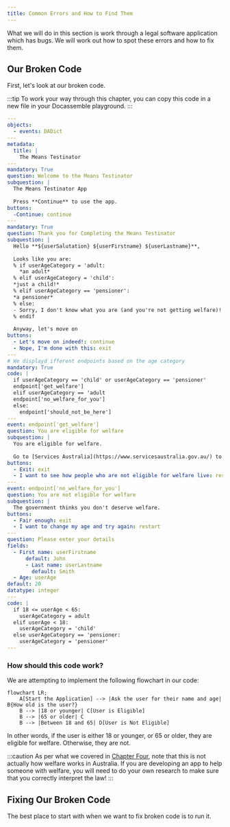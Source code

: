 ```yaml
---
title: Common Errors and How to Find Them
---
```


What we will do in this section is work through a legal software application which has bugs. We will work out how to spot these errors and how to fix them.

## Our Broken Code
First, let's look at our broken code.

:::tip
To work your way through this chapter, you can copy this code in a new file in your Docassemble playground.
:::

```yaml showLineNumbers title="Ch9_Buggy_Code.yml"
---
objects:
  - events: DADict
---
metadata:
  title: |
    The Means Testinator
---
mandatory: True
question: Welcome to the Means Testinator
subquestion: |
  The Means Testinator App 
  
  Press **Continue** to use the app.
buttons:
  -Continue: continue
---
mandatory: True
question: Thank you for Completing the Means Testinator
subquestion: |
  Hello **${userSalutation} ${userFirstname} ${userLastname}**,
  
  Looks like you are:
  % if userAgeCategory = 'adult:
    *an adult*
  % elif userAgeCategory = 'child':
  *just a child!*
  % elif userAgeCategory == 'pensioner':
  *a pensioner*
  % else:
  - Sorry, I don't know what you are (and you're not getting welfare)!
  % endif
  
  Anyway, let's move on
buttons:
  - Let's move on indeed!: continue
  - Nope, I'm done with this: exit
---
# We displayd ifferent endpoints based on the age category
mandatory: True
code: |
  if userAgeCategory == 'child' or userAgeCategory == 'pensioner'
  endpoint['get_welfare']
  elif userAgeCategory == 'adult
  endpoint['no_welfare_for_you']
  else:
    endpoint['should_not_be_here']
---
event: endpoint['get_welfare']
question: You are eligible for welfare
subquestion: |
  You are eligible for welfare.
  
  Go to [Services Australia](https://www.servicesaustralia.gov.au/) to see what you might be eligible for.
buttons:
  - Exit: exit
  - I want to see how people who are not eligible for welfare live: restart
---
event: endpoint['no_welfare_for_you']
question: You are not eligible for welfare
subquestion: |
  The government thinks you don't deserve welfare. 
buttons:
  - Fair enough: exit
  - I want to change my age and try again: restart
---
question: Please enter your details
fields: 
  - First name: userFirstname
      default: John
      - Last name: userLastname
        default: Smith
  - Age: userAge
default: 20
datatype: integer
---
code: |
  if 18 <= userAge < 65:
    userAgeCategory = adult
  elif userAge < 18:
    userAgeCategory = 'child'
  else userAgeCategory == 'pensioner:
    userAgeCategory = 'pensioner'
---
```

### How should this code work?
We are attempting to implement the following flowchart in our code:

```mermaid
flowchart LR;
    A[Start the Application] --> |Ask the user for their name and age| B{How old is the user?}
    B --> |18 or younger| C[User is Eligible]
    B --> |65 or older| C
    B --> |Between 18 and 65| D[User is Not Eligible]
```

In other words, if the user is either 18 or younger, or 65 or older, they are eligible for welfare. Otherwise, they are not. 

:::caution
As per what we covered in [Chapter Four](/docs/textbook/chapter_04/index.mdx), note that this is not actually how welfare works in Australia. If you are developing an app to help someone with welfare, you will need to do your own research to make sure that you correctly interpret the law!
:::

## Fixing Our Broken Code
The best place to start with when we want to fix broken code is to run it.